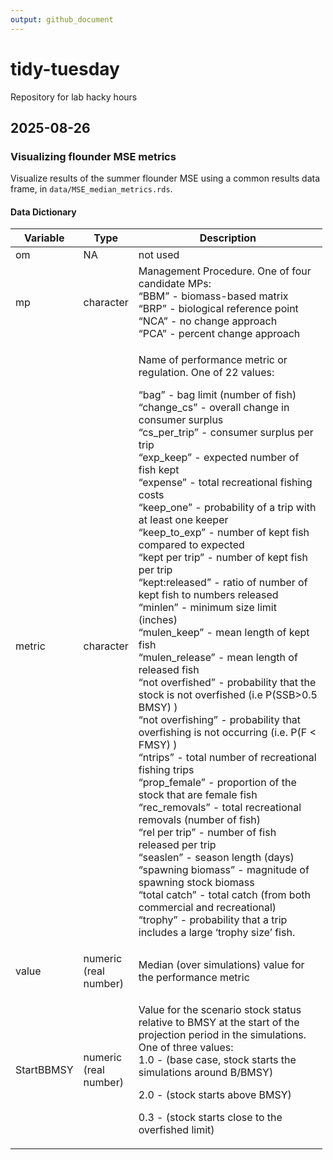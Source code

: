 ```yaml
---
output: github_document
---
```


# tidy-tuesday

Repository for lab hacky hours

## 2025-08-26

### Visualizing flounder MSE metrics

Visualize results of the summer flounder MSE using a common results data frame, in `data/MSE_median_metrics.rds`.

#### Data Dictionary

+------------+-----------------------+--------------------------------------------------------------------------------------------------------------------------------------+
| Variable   | Type                  | Description                                                                                                                          |
+============+=======================+======================================================================================================================================+
| om         | NA                    | not used                                                                                                                             |
+------------+-----------------------+--------------------------------------------------------------------------------------------------------------------------------------+
| mp         | character             | Management Procedure. One of four candidate MPs:\                                                                                    |
|            |                       | "BBM" - biomass-based matrix\                                                                                                        |
|            |                       | "BRP" - biological reference point\                                                                                                  |
|            |                       | "NCA" - no change approach\                                                                                                          |
|            |                       | "PCA" - percent change approach                                                                                                      |
+------------+-----------------------+--------------------------------------------------------------------------------------------------------------------------------------+
| metric     | character             | Name of performance metric or regulation. One of 22 values:                                                                          |
|            |                       |                                                                                                                                      |
|            |                       | "bag" - bag limit (number of fish)\                                                                                                  |
|            |                       | "change_cs" - overall change in consumer surplus\                                                                                    |
|            |                       | "cs_per_trip" - consumer surplus per trip\                                                                                           |
|            |                       | "exp_keep" - expected number of fish kept\                                                                                           |
|            |                       | "expense" - total recreational fishing costs\                                                                                        |
|            |                       | "keep_one" - probability of a trip with at least one keeper\                                                                         |
|            |                       | "keep_to_exp" - number of kept fish compared to expected\                                                                            |
|            |                       | "kept per trip" - number of kept fish per trip\                                                                                      |
|            |                       | "kept:released" - ratio of number of kept fish to numbers released\                                                                  |
|            |                       | "minlen" - minimum size limit (inches)\                                                                                              |
|            |                       | "mulen_keep" - mean length of kept fish\                                                                                             |
|            |                       | "mulen_release" - mean length of released fish\                                                                                      |
|            |                       | "not overfished" - probability that the stock is not overfished (i.e P(SSB\>0.5 BMSY) )\                                             |
|            |                       | "not overfishing" - probability that overfishing is not occurring (i.e. P(F \< FMSY) )\                                              |
|            |                       | "ntrips" - total number of recreational fishing trips\                                                                               |
|            |                       | "prop_female" - proportion of the stock that are female fish\                                                                        |
|            |                       | "rec_removals" - total recreational removals (number of fish)\                                                                       |
|            |                       | "rel per trip" - number of fish released per trip\                                                                                   |
|            |                       | "seaslen" - season length (days)\                                                                                                    |
|            |                       | "spawning biomass" - magnitude of spawning stock biomass\                                                                            |
|            |                       | "total catch" - total catch (from both commercial and recreational)\                                                                 |
|            |                       | "trophy" - probability that a trip includes a large 'trophy size' fish.                                                              |
+------------+-----------------------+--------------------------------------------------------------------------------------------------------------------------------------+
| value      | numeric (real number) | Median (over simulations) value for the performance metric                                                                           |
+------------+-----------------------+--------------------------------------------------------------------------------------------------------------------------------------+
| StartBBMSY | numeric (real number) | Value for the scenario stock status relative to BMSY at the start of the projection period in the simulations. One of three values:\ |
|            |                       | 1.0 - (base case, stock starts the simulations around B/BMSY)                                                                        |
|            |                       |                                                                                                                                      |
|            |                       | 2.0 - (stock starts above BMSY)                                                                                                      |
|            |                       |                                                                                                                                      |
|            |                       | 0.3 - (stock starts close to the overfished limit)                                                                                   |
+------------+-----------------------+--------------------------------------------------------------------------------------------------------------------------------------+
